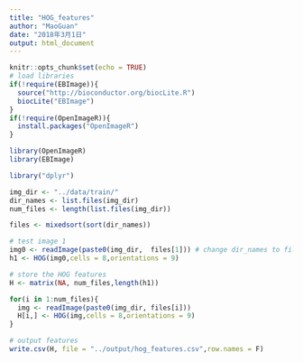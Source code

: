 ```yaml
---
title: "HOG_features"
author: "MaoGuan"
date: "2018年3月1日"
output: html_document
---
```


```r
knitr::opts_chunk$set(echo = TRUE)
# load libraries
if(!require(EBImage)){
  source("http://bioconductor.org/biocLite.R")
  biocLite("EBImage")
}
if(!require(OpenImageR)){
  install.packages("OpenImageR")
}

```

```r
library(OpenImageR)
library(EBImage)

library("dplyr")

img_dir <- "../data/train/"
dir_names <- list.files(img_dir)
num_files <- length(list.files(img_dir))

files <- mixedsort(sort(dir_names))

# test image 1
img0 <- readImage(paste0(img_dir,  files[1])) # change dir_names to files so images are in order pet1, pet2 instead of pet1, pet10. 
h1 <- HOG(img0,cells = 8,orientations = 9)

# store the HOG features
H <- matrix(NA, num_files,length(h1)) 

for(i in 1:num_files){
  img <- readImage(paste0(img_dir, files[i]))
  H[i,] <- HOG(img,cells = 8,orientations = 9)
}

# output features
write.csv(H, file = "../output/hog_features.csv",row.names = F)
```

